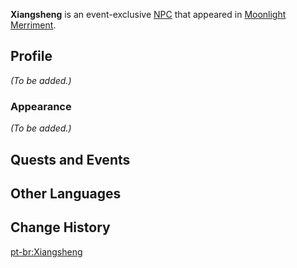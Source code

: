 {{Meta
<!-- Remove this template after adding the missing info -->
|missing_NPC_profile  = yes
}}
{{Character Infobox
|type             = Event NPC
|image            = NPC Xiangsheng.jpg
|region           = Liyue
|location         = Liyue
|affiliation      = Millelith
|title            = Millelith
}}
'''Xiangsheng''' is an event-exclusive [[NPC]] that appeared in [[Moonlight Merriment]].

==Profile==
<!-- detailed story/lore information goes here -->
''(To be added.)''

===Appearance===
''(To be added.)''

==Quests and Events==
{{Quests and Events}}

==Other Languages==
{{Other Languages
|default_hidden = 1
|en      = Xiangsheng
|zhs     = 祥生
|zhs_rm  = Xiángshēng
|zht     = 祥生
|zht_rm  = Xiángshēng
|ja      = 祥生
|ja_rm   = Shousei{{Assumed}}
|ko      = 상서
|es      = Xiangsheng
|fr      = Xiangsheng
|ru      = Сян Шэн
|th      = Xiangsheng
|vi      = Xiangsheng
|de      = Xiangsheng
|id      = Xiangsheng
|pt      = Xiangsheng
}}

==Change History==
{{Change History|2.1}}

[[pt-br:Xiangsheng]]